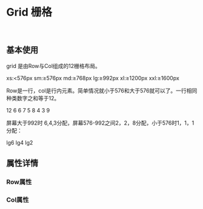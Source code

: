 

<Meta title='LAYOUT |Grid 栅格' component={Row} />

<br/>

# Grid 栅格
<br/>

## 基本使用


grid 是由Row与Col组成的12栅格布局。

xs:<576px
sm:≥576px
md:≥768px
lg:≥992px
xl:≥1200px
xxl:≥1600px

Row是一行，col是行内元素。简单情况就小于576和大于576就可以了。一行相同种类数字之和等于12。

<Preview>
    <Story name='demo'>
        <div>
            <Row>
                <Row.Col xs={12} sm={12} className='bigbear-background-blue' style={{height:'50px'}}>12</Row.Col>
            </Row>
            <Row>
                <Row.Col xs={6} sm={6} className='bigbear-background-gblue' style={{height:'50px'}}>6</Row.Col>
                <Row.Col xs={6} sm={6} className='bigbear-background-cyan' style={{height:'50px'}}>6</Row.Col>
            </Row>
              <Row>
                <Row.Col xs={7} sm={7} className='bigbear-background-orange' style={{height:'50px'}}>7</Row.Col>
                <Row.Col xs={5} sm={5} className='bigbear-background-yellow' style={{height:'50px'}}>5</Row.Col>
            </Row>
            <Row>
                <Row.Col xs={8} sm={8} className='bigbear-background-lime' style={{height:'50px'}}>8</Row.Col>
                <Row.Col xs={4} sm={4} className='bigbear-background-green' style={{height:'50px'}}>4</Row.Col>
            </Row>
             <Row>
                 <Row.Col xs={3} sm={3} className='bigbear-background-pink' style={{height:'50px'}}>3</Row.Col>
                <Row.Col xs={9} sm={9} className='bigbear-background-purple' style={{height:'50px'}}>9</Row.Col>
            </Row>
        </div>
    </Story>
</Preview>



屏幕大于992时 6,4,3分配，屏幕576-992之间2，2，8分配，小于576时1，1，1分配：

<Preview>
    <Story name='grid'>
        <Row>
            <Row.Col sm={2} lg={6} className='bigbear-background-blue' style={{height:'50px'}}>lg6</Row.Col>
            <Row.Col sm={2} lg={4} className='bigbear-background-gblue' style={{height:'50px'}}>lg4</Row.Col>
            <Row.Col sm={8} lg={2} className='bigbear-background-blue' style={{height:'50px'}}>lg2</Row.Col>
        </Row>
    </Story>
</Preview>


## 属性详情

### Row属性

<Props of={Row} />

### Col属性

<Props of={Col} />